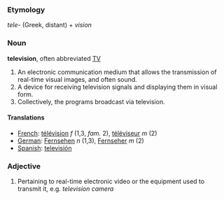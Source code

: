 ===Etymology===
''tele-'' (Greek, distant) + ''vision''

===Noun===
'''television''', often abbreviated [[TV]]

# An electronic communication medium that allows the transmission of real-time visual images, and often sound.
# A device for receiving television signals and displaying them in visual form.
# Collectively, the programs broadcast via television.
====Translations====
*[[French]]: [[télévision]] ''f'' (1,3,  ''fam.'' 2), [[téléviseur]] ''m'' (2)
*[[German]]: [[Fernsehen]] ''n'' (1,3), [[Fernseher]] ''m'' (2)
*[[Spanish]]: [[televisión]]
===Adjective===

# Pertaining to real-time electronic video or the equipment used to transmit it, e.g. ''television camera''